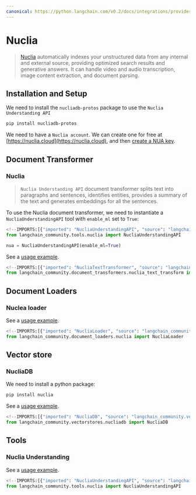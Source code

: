 ```yaml
---
canonical: https://python.langchain.com/v0.2/docs/integrations/providers/nuclia/
---
```


# Nuclia

> [Nuclia](https://nuclia.com) automatically indexes your unstructured data from any internal
and external source, providing optimized search results and generative answers.
It can handle video and audio transcription, image content extraction, and document parsing.

## Installation and Setup

We need to install the `nucliadb-protos` package to use the `Nuclia Understanding API`

```bash
pip install nucliadb-protos
```

We need to have a `Nuclia account`.
We can create one for free at [https://nuclia.cloud](https://nuclia.cloud),
and then [create a NUA key](https://docs.nuclia.dev/docs/docs/using/understanding/intro).

## Document Transformer

### Nuclia

> `Nuclia Understanding API` document transformer splits text into paragraphs and sentences,
identifies entities, provides a summary of the text and generates embeddings for all the sentences.

To use the Nuclia document transformer, we need to instantiate a `NucliaUnderstandingAPI`
tool with `enable_ml` set to `True`:

```python
<!--IMPORTS:[{"imported": "NucliaUnderstandingAPI", "source": "langchain_community.tools.nuclia", "docs": "https://api.python.langchain.com/en/latest/tools/langchain_community.tools.nuclia.tool.NucliaUnderstandingAPI.html", "title": "Nuclia"}]-->
from langchain_community.tools.nuclia import NucliaUnderstandingAPI

nua = NucliaUnderstandingAPI(enable_ml=True)
```

See a [usage example](/docs/integrations/document_transformers/nuclia_transformer).

```python
<!--IMPORTS:[{"imported": "NucliaTextTransformer", "source": "langchain_community.document_transformers.nuclia_text_transform", "docs": "https://api.python.langchain.com/en/latest/document_transformers/langchain_community.document_transformers.nuclia_text_transform.NucliaTextTransformer.html", "title": "Nuclia"}]-->
from langchain_community.document_transformers.nuclia_text_transform import NucliaTextTransformer
```

## Document Loaders

### Nuclea loader

See a [usage example](/docs/integrations/document_loaders/nuclia).

```python
<!--IMPORTS:[{"imported": "NucliaLoader", "source": "langchain_community.document_loaders.nuclia", "docs": "https://api.python.langchain.com/en/latest/document_loaders/langchain_community.document_loaders.nuclia.NucliaLoader.html", "title": "Nuclia"}]-->
from langchain_community.document_loaders.nuclia import NucliaLoader
```

## Vector store

### NucliaDB

We need to install a python package:

```bash
pip install nuclia
```

See a [usage example](/docs/integrations/vectorstores/nucliadb).

```python
<!--IMPORTS:[{"imported": "NucliaDB", "source": "langchain_community.vectorstores.nucliadb", "docs": "https://api.python.langchain.com/en/latest/vectorstores/langchain_community.vectorstores.nucliadb.NucliaDB.html", "title": "Nuclia"}]-->
from langchain_community.vectorstores.nucliadb import NucliaDB
```

## Tools

### Nuclia Understanding

See a [usage example](/docs/integrations/tools/nuclia).

```python
<!--IMPORTS:[{"imported": "NucliaUnderstandingAPI", "source": "langchain_community.tools.nuclia", "docs": "https://api.python.langchain.com/en/latest/tools/langchain_community.tools.nuclia.tool.NucliaUnderstandingAPI.html", "title": "Nuclia"}]-->
from langchain_community.tools.nuclia import NucliaUnderstandingAPI
```